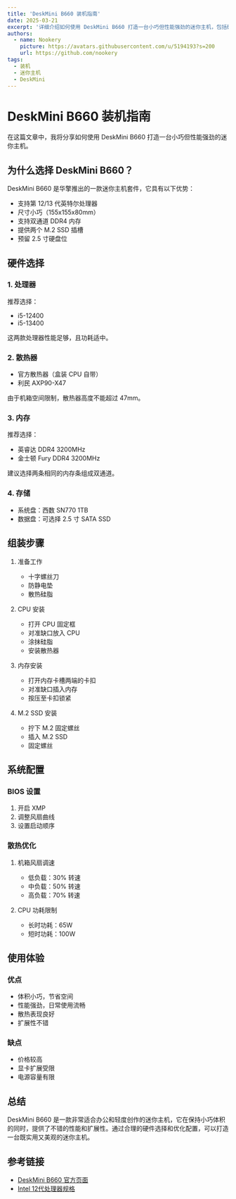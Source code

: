 ```yaml
---
title: 'DeskMini B660 装机指南'
date: 2025-03-21
excerpt: '详细介绍如何使用 DeskMini B660 打造一台小巧但性能强劲的迷你主机，包括硬件选择、组装步骤和系统配置。'
authors:
  - name: Nookery
    picture: https://avatars.githubusercontent.com/u/5194193?s=200
    url: https://github.com/nookery
tags:
  - 装机
  - 迷你主机
  - DeskMini
---
```


# DeskMini B660 装机指南

在这篇文章中，我将分享如何使用 DeskMini B660 打造一台小巧但性能强劲的迷你主机。

## 为什么选择 DeskMini B660？

DeskMini B660 是华擎推出的一款迷你主机套件，它具有以下优势：

- 支持第 12/13 代英特尔处理器
- 尺寸小巧（155x155x80mm）
- 支持双通道 DDR4 内存
- 提供两个 M.2 SSD 插槽
- 预留 2.5 寸硬盘位

## 硬件选择

### 1. 处理器

推荐选择：
- i5-12400
- i5-13400

这两款处理器性能足够，且功耗适中。

### 2. 散热器

- 官方散热器（盒装 CPU 自带）
- 利民 AXP90-X47

由于机箱空间限制，散热器高度不能超过 47mm。

### 3. 内存

推荐选择：
- 英睿达 DDR4 3200MHz
- 金士顿 Fury DDR4 3200MHz

建议选择两条相同的内存条组成双通道。

### 4. 存储

- 系统盘：西数 SN770 1TB
- 数据盘：可选择 2.5 寸 SATA SSD

## 组装步骤

1. 准备工作
   - 十字螺丝刀
   - 防静电垫
   - 散热硅脂

2. CPU 安装
   - 打开 CPU 固定框
   - 对准缺口放入 CPU
   - 涂抹硅脂
   - 安装散热器

3. 内存安装
   - 打开内存卡槽两端的卡扣
   - 对准缺口插入内存
   - 按压至卡扣锁紧

4. M.2 SSD 安装
   - 拧下 M.2 固定螺丝
   - 插入 M.2 SSD
   - 固定螺丝

## 系统配置

### BIOS 设置

1. 开启 XMP
2. 调整风扇曲线
3. 设置启动顺序

### 散热优化

1. 机箱风扇调速
   - 低负载：30% 转速
   - 中负载：50% 转速
   - 高负载：70% 转速

2. CPU 功耗限制
   - 长时功耗：65W
   - 短时功耗：100W

## 使用体验

### 优点

- 体积小巧，节省空间
- 性能强劲，日常使用流畅
- 散热表现良好
- 扩展性不错

### 缺点

- 价格较高
- 显卡扩展受限
- 电源容量有限

## 总结

DeskMini B660 是一款非常适合办公和轻度创作的迷你主机，它在保持小巧体积的同时，提供了不错的性能和扩展性。通过合理的硬件选择和优化配置，可以打造一台既实用又美观的迷你主机。

## 参考链接

- [DeskMini B660 官方页面](https://www.asrock.com/nettop/Intel/DeskMini%20B660%20Series/)
- [Intel 12代处理器规格](https://www.intel.com/content/www/us/en/products/details/processors/core/i5.html)